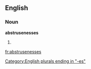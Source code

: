 ==English==

===Noun===
'''abstrusenesses'''

# {{plural of|[[abstruseness]]}}

[[Category:English plurals ending in "-es"]]

[[fr:abstrusenesses]]